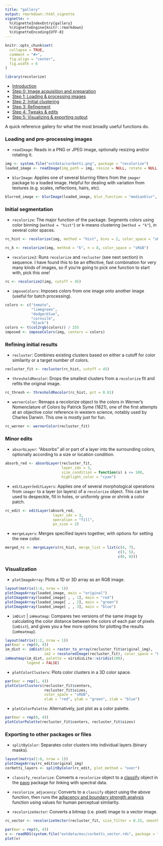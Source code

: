 ```yaml
---
title: "gallery"
output: rmarkdown::html_vignette
vignette: >
  %\VignetteIndexEntry{gallery}
  %\VignetteEngine{knitr::rmarkdown}
  %\VignetteEncoding{UTF-8}
---
```


```r
knitr::opts_chunk$set(
  collapse = TRUE,
  comment = "#>", 
  fig.align = "center",
  fig.width = 6
)
```

```r
library(recolorize)
```


* [Introduction](Introduction.html)
* [Step 0: Image acquisition and preparation](step00_prep.html)
* [Step 1: Loading & processing images](step01_loading.html)
* [Step 2: Initial clustering](step02_initial_cluster.html)
* [Step 3: Refinement](step03_refinement.html)
* [Step 4: Tweaks & edits](step04_manual_tweak.html)
* [Step 5: Visualizing & exporting output](step05_visualization_export.html)

A quick reference gallery for what the most broadly useful functions do.

### Loading and pre-processing images

* `readImage`: Reads in a PNG or JPEG image, optionally resizing and/or rotating it. 
```r
img <- system.file("extdata/corbetti.png", package = "recolorize")
loaded_image <- readImage(img_path = img, resize = NULL, rotate = NULL)
```

* `blurImage`: Applies one of several blurring filters from the `imager` package to a loaded image. Helpful for dealing with variation from textures (e.g. scales, reflections, hairs, etc).
```r
blurred_image <- blurImage(loaded_image, blur_function = "medianblur", n = 3, threshold = 5)
```

### Initial segmentation

* `recolorize`: The major function of the package. Segments colors using color binning (`method = "hist"`) or k-means clustering (`method = "k"`), in several color spaces.
```r
rc_hist <- recolorize(img, method = "hist", bins = 2, color_space = "sRGB")

rc_k <- recolorize(img, method = "k", n = 8, color_space = "sRGB")
```
* `recolorize2`: Runs `recolorize` and `recluster` (see next section) in sequence. I have found this to be an effective, fast combination for very many kinds of images, so if you're going to pick one function to start with, pick this one!

```r
rc <- recolorize2(img, cutoff = 45)
```

* `imposeColors`: Imposes colors from one image onto another image (useful for batch processing).

```r
colors <- c("tomato",
            "limegreen",
            "dodgerblue",
            "cornsilk",
            "black")
colors <- t(col2rgb(colors)) / 255
imposed <- imposeColors(img, centers = colors)
```

### Refining initial results

* `recluster`: Combines existing clusters based on either a cutoff for color similarity or a target number of colors.
```r
recluster_fit <- recluster(rc_hist, cutoff = 45)
```

* `thresholdRecolor`: Drops the smallest clusters from a `recolorize` fit and refits the original image.
```r
rc_thresh <- thresholdRecolor(rc_hist, pct = 0.01)
```

* `wernerColor`: Remaps a recolorize object to the colors in Werner's Nomenclature of Colors by Patrick Syme (1821), one of the first attempts at an objective color reference in western science, notably used by Charles Darwin. This one is mostly just for fun.
```r
rc_werner <- wernerColor(recluster_fit)
```

### Minor edits

* `absorbLayer`: "Absorbs" all or part of a layer into the surrounding colors, optionally according to a size or location condition.
```r
absorb_red <- absorbLayer(recluster_fit,
                          layer_idx = 3, 
                          size_condition = function(s) s <= 100,
                          highlight_color = "cyan")
```

* `editLayer`/`editLayers`: Applies one of several morphological operations from `imager` to a layer (or layers) of a `recolorize` object. This can be used to despeckle, fill in holes, or uniformly grow or shrink a color patch.
```r
rc_edit <- editLayer(absorb_red, 
                      layer_idx = 3, 
                      operation = "fill",
                      px_size = 2)
```

* `mergeLayers`: Merges specified layers together, with options for setting the new color.
```r
merged_rc <- mergeLayers(rc_hist, merge_list = list(c(4, 7),
                                                    c(3, 5), 
                                                    c(6, 8)))
```

### Visualization

* `plotImageArray`: Plots a 1D or 3D array as an RGB image.
```r
layout(matrix(1:4, nrow = 1))
plotImageArray(loaded_image, main = "original")
plotImageArray(loaded_image[ , , 1], main = "red")
plotImageArray(loaded_image[ , , 2], main = "green")
plotImageArray(loaded_image[ , , 3], main = "blue")
```

* `imDist` | `imHeatmap`: Compares two versions of the same image by calculating the color distance between the colors of each pair of pixels (`imDist`), and gives you a few more options for plotting the results (`imHeatmap`).

```r
layout(matrix(1:2, nrow = 1))
par(mar = rep(0, 4))
im_dist <- imDist(im1 = raster_to_array(recluster_fit$original_img),
                  im2 = recoloredImage(recluster_fit), color_space = "Lab")
imHeatmap(im_dist, palette = viridisLite::viridis(100), 
          legend = FALSE)
```

* `plotColorClusters`: Plots color clusters in a 3D color space.
```r
par(mar = rep(1, 4))
plotColorClusters(recluster_fit$centers, 
                  recluster_fit$sizes, 
                  color_space = "sRGB",
                  xlab = "red", ylab = "green", zlab = "blue")
```

* `plotColorPalette`: Alternatively, just plot as a color palette.
```r
par(mar = rep(0, 4))
plotColorPalette(recluster_fit$centers, recluster_fit$sizes)
```

### Exporting to other packages or files

* `splitByColor`: Separates color clusters into individual layers (binary masks).
```r
layout(matrix(1:6, nrow = 1))
plotImageArray(rc_edit$original_img)
corbetti_layers <- splitByColor(rc_edit, plot_method = "over")
```


* `classify_recolorize`: Converts a `recolorize` object to a [classify](https://rdrr.io/cran/pavo/man/classify.html) object in the [pavo](https://rdrr.io/cran/pavo/) package for linking with spectral data.

* `recolorize_adjacency`: Converts to a `classify` object using the above function, then runs the [adjacency and boundary strength analysis](https://rdrr.io/cran/pavo/man/adjacent.html) function using values for human perceptual similarity.

* `recolorizeVector`: Converts a bitmap (i.e. pixel) image to a vector image.
```r
rc_vector <- recolorizeVector(recluster_fit, size_filter = 0.15, smoothness = 5)
```
```r
par(mar = rep(0, 4))
v <- readRDS(system.file("extdata/msc/corbetti_vector.rds", package = "recolorize"))
plot(v)
```
